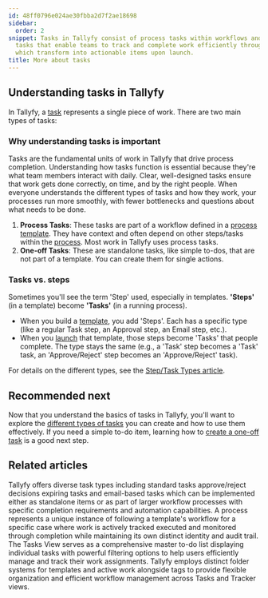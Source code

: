 ```yaml
---
id: 48ff0796e024ae30fbba2d7f2ae18698
sidebar:
  order: 2
snippet: Tasks in Tallyfy consist of process tasks within workflows and one-off standalone
  tasks that enable teams to track and complete work efficiently through templates
  which transform into actionable items upon launch.
title: More about tasks
---
```


## Understanding tasks in Tallyfy

In Tallyfy, a [task](/products/pro/tracking-and-tasks/tasks/) represents a single piece of work. There are two main types of tasks:

### Why understanding tasks is important

Tasks are the fundamental units of work in Tallyfy that drive process completion. Understanding how tasks function is essential because they're what team members interact with daily. Clear, well-designed tasks ensure that work gets done correctly, on time, and by the right people. When everyone understands the different types of tasks and how they work, your processes run more smoothly, with fewer bottlenecks and questions about what needs to be done.

1.  **Process Tasks**: These tasks are part of a workflow defined in a [process template](/products/pro/documenting/templates/). They have context and often depend on other steps/tasks within the [process](/products/pro/tracking-and-tasks/processes/). Most work in Tallyfy uses process tasks.
2.  **One-off Tasks**: These are standalone tasks, like simple to-dos, that are not part of a template. You can create them for single actions.

### Tasks vs. steps

Sometimes you'll see the term 'Step' used, especially in templates. **'Steps'** (in a template) become **'Tasks'** (in a running process).

*   When you build a [template](/products/pro/documenting/templates/), you add 'Steps'. Each has a specific type (like a regular Task step, an Approval step, an Email step, etc.).
*   When you [launch](/products/pro/launching/) that template, those steps become 'Tasks' that people complete. The type stays the same (e.g., a 'Task' step becomes a 'Task' task, an 'Approve/Reject' step becomes an 'Approve/Reject' task).

For details on the different types, see the [Step/Task Types article](/products/pro/tracking-and-tasks/tasks/what-types-of-tasks-can-i-create-with-tallyfy/).


<PageTree />

## Recommended next

Now that you understand the basics of tasks in Tallyfy, you'll want to explore the [different types of tasks](/products/pro/tracking-and-tasks/tasks/what-types-of-tasks-can-i-create-with-tallyfy/) you can create and how to use them effectively. If you need a simple to-do item, learning how to [create a one-off task](/products/pro/tracking-and-tasks/tasks/how-to-create-a-one-off-task-in-tallyfy/) is a good next step.


## Related articles
<CardGrid>
<LinkTitleCard header="<b>Tasks > Step types</b>" href="/products/pro/tracking-and-tasks/tasks/what-types-of-tasks-can-i-create-with-tallyfy/" > Tallyfy offers diverse task types including standard tasks approve/reject decisions expiring tasks and email-based tasks which can be implemented either as standalone items or as part of larger workflow processes with specific completion requirements and automation capabilities. </LinkTitleCard>
<LinkTitleCard header="<b>Tracking And Tasks > More about processes</b>" href="/products/pro/tracking-and-tasks/processes/" > A process represents a unique instance of following a template's workflow for a specific case where work is actively tracked executed and monitored through completion while maintaining its own distinct identity and audit trail. </LinkTitleCard>
<LinkTitleCard header="<b>Tracking And Tasks > Tasks view</b>" href="/products/pro/tracking-and-tasks/tasks-view/" > The Tasks View serves as a comprehensive master to-do list displaying individual tasks with powerful filtering options to help users efficiently manage and track their work assignments. </LinkTitleCard>
<LinkTitleCard header="<b>Tasks View > Organize tasks and processes into folders</b>" href="/products/pro/tracking-and-tasks/tasks-view/how-can-i-add-tasks-to-folders-in-tallyfy/" > Tallyfy employs distinct folder systems for templates and active work alongside tags to provide flexible organization and efficient workflow management across Tasks and Tracker views. </LinkTitleCard>
</CardGrid>